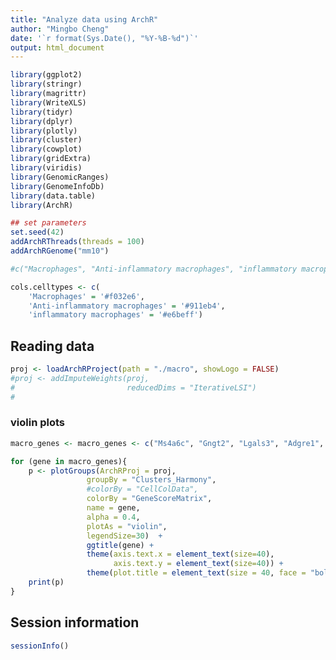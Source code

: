 ```yaml
---
title: "Analyze data using ArchR"
author: "Mingbo Cheng"
date: '`r format(Sys.Date(), "%Y-%B-%d")`'
output: html_document
---
```


```r
library(ggplot2)
library(stringr)
library(magrittr)
library(WriteXLS)
library(tidyr)
library(dplyr)
library(plotly)
library(cluster)
library(cowplot)
library(gridExtra)
library(viridis)
library(GenomicRanges)
library(GenomeInfoDb)
library(data.table)
library(ArchR)
```

```r
## set parameters
set.seed(42)
addArchRThreads(threads = 100)
addArchRGenome("mm10")

#c("Macrophages", "Anti-inflammatory macrophages", "inflammatory macrophages")

cols.celltypes <- c(
    'Macrophages' = '#f032e6',
    'Anti-inflammatory macrophages' = '#911eb4',
    'inflammatory macrophages' = '#e6beff')
```

## Reading data
```r
proj <- loadArchRProject(path = "./macro", showLogo = FALSE)
#proj <- addImputeWeights(proj,
#                         reducedDims = "IterativeLSI")
#
```

### violin plots

```r
macro_genes <- macro_genes <- c("Ms4a6c", "Gngt2", "Lgals3", "Adgre1", "F13a1", "Il1rl1", "Gata3", "Folr2", "Mrc1", "Cbr2", "Pf4", "C1qa", "Cd14", "Cebpa")

for (gene in macro_genes){
    p <- plotGroups(ArchRProj = proj,
                 groupBy = "Clusters_Harmony",
                 #colorBy = "CellColData",
                 colorBy = "GeneScoreMatrix",
                 name = gene,
                 alpha = 0.4,
                 plotAs = "violin",
                 legendSize=30)  +
                 ggtitle(gene) +
                 theme(axis.text.x = element_text(size=40),
                       axis.text.y = element_text(size=40)) +
                 theme(plot.title = element_text(size = 40, face = "bold"))
    print(p)
}

```




## Session information
```r
sessionInfo()
```
